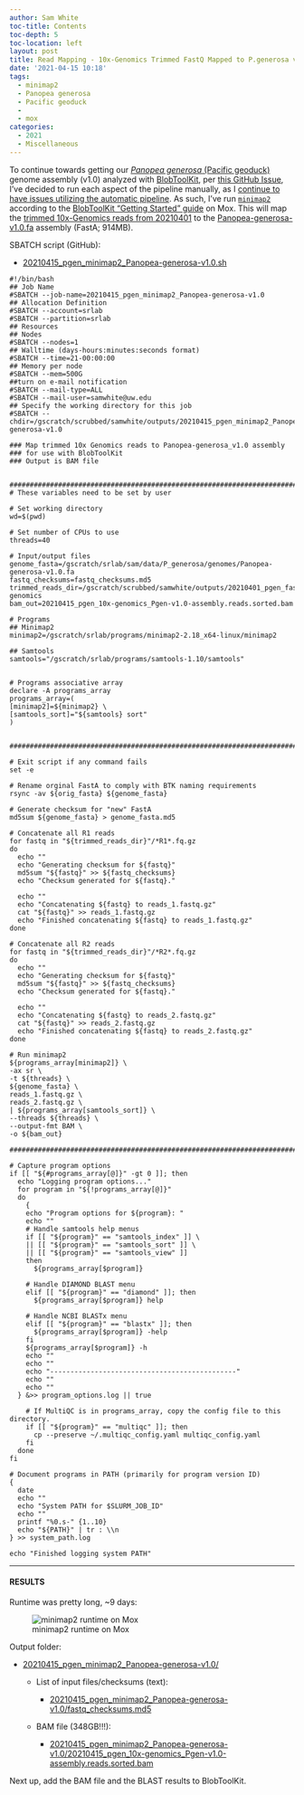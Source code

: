 ```yaml
---
author: Sam White
toc-title: Contents
toc-depth: 5
toc-location: left
layout: post
title: Read Mapping - 10x-Genomics Trimmed FastQ Mapped to P.generosa v1.0 Assembly Using Minimap2 for BlobToolKit on Mox
date: '2021-04-15 10:18'
tags: 
  - minimap2
  - Panopea generosa
  - Pacific geoduck
  - 
  - mox
categories: 
  - 2021
  - Miscellaneous
---
```

To continue towards getting our [_Panopea generosa_ (Pacific geoduck)](http://en.wikipedia.org/wiki/Geoduck) genome assembly (v1.0) analyzed with [BlobToolKit](https://blobtoolkit.genomehubs.org/), per [this GitHub Issue](https://github.com/RobertsLab/resources/issues/1118), I've decided to run each aspect of the pipeline manually, as I [continue to have issues utilizing the automatic pipeline](https://github.com/blobtoolkit/insdc-pipeline/issues/9). As such, I've run [`minimap2`](https://github.com/lh3/minimap2) according to the [BlobToolKit "Getting Started" guide](https://blobtoolkit.genomehubs.org/blobtools2/blobtools2-tutorials/getting-started-with-blobtools2/) on Mox. This will map the [trimmed 10x-Genomics reads from 20210401](https://robertslab.github.io/sams-notebook/posts/2021/2021-04-01-Trimming-P.generosa-10x-Genomics-HiC-FastQs-with-fastp-on-Mox/) to the [Panopea-generosa-v1.0.fa](https://gannet.fish.washington.edu/Atumefaciens/20191105_swoose_pgen_v074_renaming/Panopea-generosa-v1.0.fa) assembly (FastA; 914MB).

SBATCH script (GitHub):

- [20210415_pgen_minimap2_Panopea-generosa-v1.0.sh](https://github.com/RobertsLab/sams-notebook/blob/master/sbatch_scripts/20210415_pgen_minimap2_Panopea-generosa-v1.0.sh)

```shell
#!/bin/bash
## Job Name
#SBATCH --job-name=20210415_pgen_minimap2_Panopea-generosa-v1.0
## Allocation Definition
#SBATCH --account=srlab
#SBATCH --partition=srlab
## Resources
## Nodes
#SBATCH --nodes=1
## Walltime (days-hours:minutes:seconds format)
#SBATCH --time=21-00:00:00
## Memory per node
#SBATCH --mem=500G
##turn on e-mail notification
#SBATCH --mail-type=ALL
#SBATCH --mail-user=samwhite@uw.edu
## Specify the working directory for this job
#SBATCH --chdir=/gscratch/scrubbed/samwhite/outputs/20210415_pgen_minimap2_Panopea-generosa-v1.0

### Map trimmed 10x Genomics reads to Panopea-generosa_v1.0 assembly
### for use with BlobToolKit
### Output is BAM file


###################################################################################
# These variables need to be set by user

# Set working directory
wd=$(pwd)

# Set number of CPUs to use
threads=40

# Input/output files
genome_fasta=/gscratch/srlab/sam/data/P_generosa/genomes/Panopea-generosa-v1.0.fa
fastq_checksums=fastq_checksums.md5
trimmed_reads_dir=/gscratch/scrubbed/samwhite/outputs/20210401_pgen_fastp_10x-genomics
bam_out=20210415_pgen_10x-genomics_Pgen-v1.0-assembly.reads.sorted.bam

# Programs
## Minimap2
minimap2=/gscratch/srlab/programs/minimap2-2.18_x64-linux/minimap2

## Samtools
samtools="/gscratch/srlab/programs/samtools-1.10/samtools"


# Programs associative array
declare -A programs_array
programs_array=(
[minimap2]=${minimap2} \
[samtools_sort]="${samtools} sort"
)


###################################################################################

# Exit script if any command fails
set -e

# Rename orginal FastA to comply with BTK naming requirements
rsync -av ${orig_fasta} ${genome_fasta}

# Generate checksum for "new" FastA
md5sum ${genome_fasta} > genome_fasta.md5

# Concatenate all R1 reads
for fastq in "${trimmed_reads_dir}"/*R1*.fq.gz
do
  echo ""
  echo "Generating checksum for ${fastq}"
  md5sum "${fastq}" >> ${fastq_checksums}
  echo "Checksum generated for ${fastq}."

  echo ""
  echo "Concatenating ${fastq} to reads_1.fastq.gz"
  cat "${fastq}" >> reads_1.fastq.gz
  echo "Finished concatenating ${fastq} to reads_1.fastq.gz"
done

# Concatenate all R2 reads
for fastq in "${trimmed_reads_dir}"/*R2*.fq.gz
do
  echo ""
  echo "Generating checksum for ${fastq}"
  md5sum "${fastq}" >> ${fastq_checksums}
  echo "Checksum generated for ${fastq}."

  echo ""
  echo "Concatenating ${fastq} to reads_2.fastq.gz"
  cat "${fastq}" >> reads_2.fastq.gz
  echo "Finished concatenating ${fastq} to reads_2.fastq.gz"
done

# Run minimap2
${programs_array[minimap2]} \
-ax sr \
-t ${threads} \
${genome_fasta} \
reads_1.fastq.gz \
reads_2.fastq.gz \
| ${programs_array[samtools_sort]} \
--threads ${threads} \
--output-fmt BAM \
-o ${bam_out}

###################################################################################

# Capture program options
if [[ "${#programs_array[@]}" -gt 0 ]]; then
  echo "Logging program options..."
  for program in "${!programs_array[@]}"
  do
    {
    echo "Program options for ${program}: "
    echo ""
    # Handle samtools help menus
    if [[ "${program}" == "samtools_index" ]] \
    || [[ "${program}" == "samtools_sort" ]] \
    || [[ "${program}" == "samtools_view" ]]
    then
      ${programs_array[$program]}

    # Handle DIAMOND BLAST menu
    elif [[ "${program}" == "diamond" ]]; then
      ${programs_array[$program]} help

    # Handle NCBI BLASTx menu
    elif [[ "${program}" == "blastx" ]]; then
      ${programs_array[$program]} -help
    fi
    ${programs_array[$program]} -h
    echo ""
    echo ""
    echo "----------------------------------------------"
    echo ""
    echo ""
  } &>> program_options.log || true

    # If MultiQC is in programs_array, copy the config file to this directory.
    if [[ "${program}" == "multiqc" ]]; then
      cp --preserve ~/.multiqc_config.yaml multiqc_config.yaml
    fi
  done
fi

# Document programs in PATH (primarily for program version ID)
{
  date
  echo ""
  echo "System PATH for $SLURM_JOB_ID"
  echo ""
  printf "%0.s-" {1..10}
  echo "${PATH}" | tr : \\n
} >> system_path.log

echo "Finished logging system PATH"
```


---

#### RESULTS

Runtime was pretty long, ~9 days:

![minimap2 runtime on Mox](https://github.com/RobertsLab/sams-notebook/blob/master/images/screencaps/20210415_pgen_minimap2_Panopea-generosa-v1.0_runtime.png?raw=true)

Output folder:

- [20210415_pgen_minimap2_Panopea-generosa-v1.0/](https://gannet.fish.washington.edu/Atumefaciens/20210415_pgen_minimap2_Panopea-generosa-v1.0/)

  - List of input files/checksums (text):

    - [20210415_pgen_minimap2_Panopea-generosa-v1.0/fastq_checksums.md5](https://gannet.fish.washington.edu/Atumefaciens/20210415_pgen_minimap2_Panopea-generosa-v1.0/fastq_checksums.md5)

  - BAM file (348GB!!!):

    - [20210415_pgen_minimap2_Panopea-generosa-v1.0/20210415_pgen_10x-genomics_Pgen-v1.0-assembly.reads.sorted.bam](https://gannet.fish.washington.edu/Atumefaciens/20210415_pgen_minimap2_Panopea-generosa-v1.0/20210415_pgen_10x-genomics_Pgen-v1.0-assembly.reads.sorted.bam)


Next up, add the BAM file and the BLAST results to BlobToolKit.